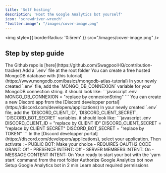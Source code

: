 ```yaml
---
title: 'Self hosting'
description: 'Host the Google Analytics bot yourself'
icon: 'screwdriver-wrench'
"twitter:image": "/images/cover-image.png"
---
```


<img
  style={{ borderRadius: '0.5rem' }}
  src="/images/cover-image.png"
/>


## Step by step guide

<Steps>
  <Step title="Clone repo">
    The Github repo is [here](https://github.com/SwagpoolHQ/contribution-tracker)
  </Step>
  <Step title="Setup .env">
    Add a `.env` file at the root folder
  </Step>
  <Step title="Setup your MongoDB credentials">
    <Info>You can create a free hosted MongoDB database with [this tutorial](https://www.mongodb.com/basics/mongodb-atlas-tutorial)</Info>
    In your newly created `.env` file, add the `MONGO_DB_CONNEXION` variable for your MongoDB connection string.  
    it should look like:
    ```javascript .env 
      MONGO_DB_CONNEXION = "replace by connexionString"
    ```
  </Step>
  <Step title="Setup your Discord app credentials">
    <Info>You can create a new Discord app from the [Discord developper portal](https://discord.com/developers/applications)</Info>
      In your newly created `.env` file, add the `DISCORD_CLIENT_ID`, `DISCORD_CLIENT_SECRET`, `DISCORD_BOT_SECRET` variables.
      it should look like:
    ```javascript .env 
      DISCORD_CLIENT_ID = "replace by CLIENT ID"
      DISCORD_CLIENT_SECRET = "replace by CLIENT SECRET"
      DISCORD_BOT_SECRET = "replace by TOKEN"
    ```
  </Step>
  <Step title="Configure your Discord app ">
    In the [Discord developper portal](https://discord.com/developers/applications), select your application.  
    Then activate : 
    - PUBLIC BOT: Make your choice
    - REQUIRES OAUTH2 CODE GRANT: Off
    - PRESENCE INTENT: Off
    - SERVER MEMBERS INTENT: On
    - MESSAGE CONTENT INTENT: On
  </Step>
  <Step title="Start your bot">
    Your ready to start your bot with the `yarn start` command from the root folder
  </Step>
</Steps>


  <CardGroup cols={2}>
  <Card
    title="Authorize the bot"
    icon="discord"
    href="https://discord.com/api/oauth2/authorize?client_id=1197923779213533285&permissions=8&scope=bot"
  >
    Authorize Google Analytics bot now 
  </Card>
  <Card
    title="Quick setup"
    icon="bolt"
    href="/essentials/quickstart"
  >
    Setup Google Analytics bot in 2 min
  </Card>
  <Card
    title="Permissions"
    icon="building-shield"
    href="/essentials/permissions"
  >
    Learn about required permissions
  </Card>
</CardGroup>











